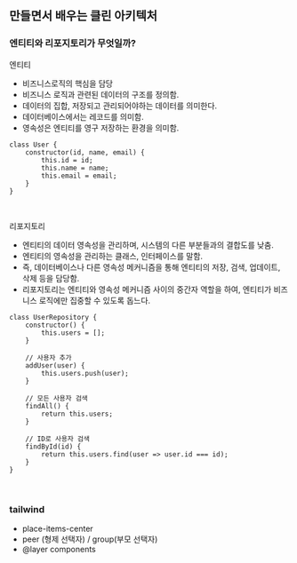 ## 만들면서 배우는 클린 아키텍처

### 엔티티와 리포지토리가 무엇일까?

엔티티

- 비즈니스로직의 핵심을 담당
- 비즈니스 로직과 관련된 데이터의 구조를 정의함.
- 데이터의 집합, 저장되고 관리되어야하는 데이터를 의미한다.
- 데이터베이스에서는 레코드를 의미함.
- 영속성은 엔티티를 영구 저장하는 환경을 의미함.

```JS
class User {
    constructor(id, name, email) {
        this.id = id;
        this.name = name;
        this.email = email;
    }
}
```

<br />

리포지토리

- 엔티티의 데이터 영속성을 관리하며, 시스템의 다른 부분들과의 결합도를 낮춤.
- 엔티티의 영속성을 관리하는 클래스, 인터페이스를 말함.
- 즉, 데이터베이스나 다른 영속성 메커니즘을 통해 엔티티의 저장, 검색, 업데이트, 삭제 등을 담당함.
- 리포지토리는 엔티티와 영속성 메커니즘 사이의 중간자 역할을 하여, 엔티티가 비즈니스 로직에만 집중할 수 있도록 돕느다.

```JS
class UserRepository {
    constructor() {
        this.users = [];
    }

    // 사용자 추가
    addUser(user) {
        this.users.push(user);
    }

    // 모든 사용자 검색
    findAll() {
        return this.users;
    }

    // ID로 사용자 검색
    findById(id) {
        return this.users.find(user => user.id === id);
    }
}
```

<br />

### tailwind

- place-items-center
- peer (형제 선택자) / group(부모 선택자)
- @layer components
